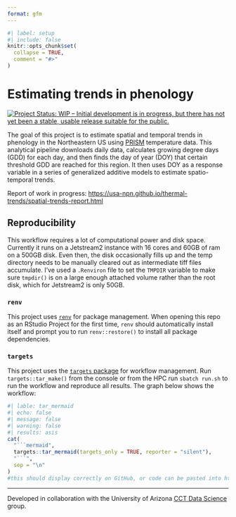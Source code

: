 ```yaml
---
format: gfm
---
```


<!-- README.md is generated from README.Qmd. Please edit that file -->

```r
#| label: setup
#| include: false
knitr::opts_chunk$set(
  collapse = TRUE,
  comment = "#>"
)
```

# Estimating trends in phenology

<!-- badges: start -->

[![Project Status: WIP – Initial development is in progress, but there has not yet been a stable, usable release suitable for the public.](https://www.repostatus.org/badges/latest/wip.svg)](https://www.repostatus.org/#wip)

<!-- badges: end -->

The goal of this project is to estimate spatial and temporal trends in phenology in the Northeastern US using [PRISM](https://prism.oregonstate.edu/) temperature data.
This analytical pipeline downloads daily data, calculates growing degree days (GDD) for each day, and then finds the day of year (DOY) that certain threshold GDD are reached for this region. 
It then uses DOY as a response variable in a series of generalized additive models to estimate spatio-temporal trends.

Report of work in progress: <https://usa-npn.github.io/thermal-trends/spatial-trends-report.html>

## Reproducibility

This workflow requires a lot of computational power and disk space.  Currently it runs on a Jetstream2 instance with 16 cores and 60GB of ram on a 500GB disk.  Even then, the disk occasionally fills up and the temp directory needs to be manually cleared out as intermediate tiff files accumulate.  I've used a `.Renviron` file to set the `TMPDIR` variable to make sure `tmpdir()` is on a large enough attached volume rather than the root disk, which for Jetstream2 is only 50GB.

### `renv`

This project uses [`renv`](https://rstudio.github.io/renv/articles/renv.html) for package management.
When opening this repo as an RStudio Project for the first time, `renv` should automatically install itself and prompt you to run `renv::restore()` to install all package dependencies.

### `targets`

This project uses the [`targets` package](https://docs.ropensci.org/targets/) for workflow management.
Run `targets::tar_make()` from the console or from the HPC run `sbatch run.sh` to run the workflow and reproduce all results.
The graph below shows the workflow:

```r
#| lable: tar_mermaid
#| echo: false
#| message: false
#| warning: false
#| results: asis
cat(
  "```mermaid",
  targets::tar_mermaid(targets_only = TRUE, reporter = "silent"),
  "```",
  sep = "\n"
)
#this should display correctly on GitHub, or code can be pasted into https://mermaid.live
```

------------------------------------------------------------------------

Developed in collaboration with the University of Arizona [CCT Data Science](https://datascience.cct.arizona.edu/) group.
